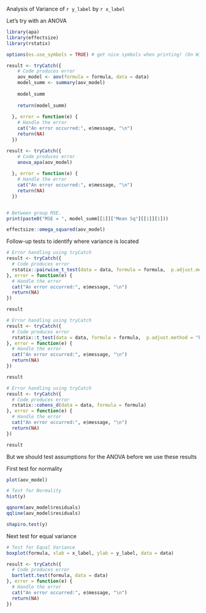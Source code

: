 
Analysis of Variance of `r y_label` by `r x_label`

Let's try with an ANOVA
```r
library(apa)
library(effectsize)
library(rstatix)

options(es.use_symbols = TRUE) # get nice symbols when printing! (On Windows, requires R >= 4.2.0)
```

```r

result <- tryCatch({
    # Code produces error
    aov_model <- aov(formula = formula, data = data)
    model_summ <- summary(aov_model)
    
    model_summ
    
    return(model_summ)
    
  }, error = function(e) {
    # Handle the error
    cat("An error occurred:", e$message, "\n")
    return(NA)
  })


```


```r

result <- tryCatch({
    # Code produces error
    anova_apa(aov_model)
    
  }, error = function(e) {
    # Handle the error
    cat("An error occurred:", e$message, "\n")
    return(NA)
  })



```


```r
# Between group MSE.
print(paste0("MSE = ", model_summ[[1]]["Mean Sq"][[1]][1]))
```

```r

effectsize::omega_squared(aov_model)

```


Follow-up tests to identify where variance is located

```r



# Error handling using tryCatch
result <- tryCatch({
  # Code produces error
  rstatix::pairwise_t_test(data = data, formula = formula,  p.adjust.method = "bonferroni", detailed = TRUE, paired = FALSE)
}, error = function(e) {
  # Handle the error
  cat("An error occurred:", e$message, "\n")
  return(NA)
})

result

```

```r



# Error handling using tryCatch
result <- tryCatch({
  # Code produces error
  rstatix::t_test(data = data, formula = formula,  p.adjust.method = "bonferroni", detailed = TRUE, paired = FALSE)
}, error = function(e) {
  # Handle the error
  cat("An error occurred:", e$message, "\n")
  return(NA)
})

result

```


```r
# Error handling using tryCatch
result <- tryCatch({
  # Code produces error
  rstatix::cohens_d(data = data, formula = formula)
}, error = function(e) {
  # Handle the error
  cat("An error occurred:", e$message, "\n")
  return(NA)
})

result
```

But we should test assumptions for the ANOVA before we use these results

First test for normality

```r

plot(aov_model)

# Test for Normality
hist(y)

qqnorm(aov_model$residuals)
qqline(aov_model$residuals)

shapiro.test(y)
```

Next test for equal variance

```r
# Test for Equal Variance
boxplot(formula, xlab = x_label, ylab = y_label, data = data)

result <- tryCatch({
  # Code produces error
  bartlett.test(formula, data = data)
}, error = function(e) {
  # Handle the error
  cat("An error occurred:", e$message, "\n")
  return(NA)
})

```

